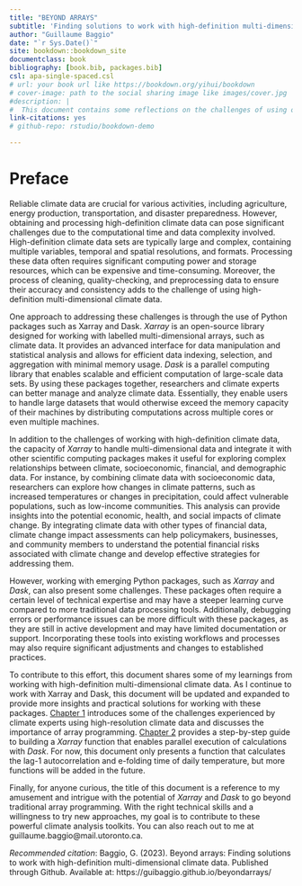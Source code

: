 ```yaml
--- 
title: "BEYOND ARRAYS"
subtitle: 'Finding solutions to work with high-definition multi-dimensional climate data'
author: "Guillaume Baggio"
date: "`r Sys.Date()`"
site: bookdown::bookdown_site
documentclass: book
bibliography: [book.bib, packages.bib]
csl: apa-single-spaced.csl
# url: your book url like https://bookdown.org/yihui/bookdown
# cover-image: path to the social sharing image like images/cover.jpg
#description: |
#  This document contains some reflections on the challenges of using of multi-dimensional downscalled climate data.
link-citations: yes
# github-repo: rstudio/bookdown-demo

---
```


# Preface {-}

Reliable climate data are crucial for various activities, including agriculture, energy production, transportation, and disaster preparedness. However, obtaining and processing high-definition climate data can pose significant challenges due to the computational time and data complexity involved. High-definition climate data sets are typically large and complex, containing multiple variables, temporal and spatial resolutions, and formats. Processing these data often requires significant computing power and storage resources, which can be expensive and time-consuming. Moreover, the process of cleaning, quality-checking, and preprocessing data to ensure their accuracy and consistency adds to the challenge of using high-definition multi-dimensional climate data.

One approach to addressing these challenges is through the use of Python packages such as Xarray and Dask. _Xarray_ is an open-source library designed for working with labelled multi-dimensional arrays, such as climate data. It provides an advanced interface for data manipulation and statistical analysis and allows for efficient data indexing, selection, and aggregation with minimal memory usage. _Dask_ is a parallel computing library that enables scalable and efficient computation of large-scale data sets. By using these packages together, researchers and climate experts can better manage and analyze climate data. Essentially, they enable users to handle large datasets that would otherwise exceed the memory capacity of their machines by distributing computations across multiple cores or even multiple machines.

In addition to the challenges of working with high-definition climate data, the capacity of _Xarray_ to handle multi-dimensional data and integrate it with other scientific computing packages makes it useful for exploring complex relationships between climate, socioeconomic, financial, and demographic data. For instance, by combining climate data with socioeconomic data, researchers can explore how changes in climate patterns, such as increased temperatures or changes in precipitation, could affect vulnerable populations, such as low-income communities. This analysis can provide insights into the potential economic, health, and social impacts of climate change. By integrating climate data with other types of financial data, climate change impact assessments can help policymakers, businesses, and community members to understand the potential financial risks associated with climate change and develop effective strategies for addressing them.

However, working with emerging Python packages, such as _Xarray_ and _Dask_, can also present some challenges. These packages often require a certain level of technical expertise and may have a steeper learning curve compared to more traditional data processing tools. Additionally, debugging errors or performance issues can be more difficult with these packages, as they are still in active development and may have limited documentation or support. Incorporating these tools into existing workflows and processes may also require significant adjustments and changes to established practices.

To contribute to this effort, this document shares some of my learnings from working with high-definition multi-dimensional climate data. As I continue to work with Xarray and Dask, this document will be updated and expanded to provide more insights and practical solutions for working with these packages. [Chapter 1](#introduction) introduces some of the challenges experienced by climate experts using high-resolution climate data and discusses the importance of array programming. [Chapter 2](#building-a-function-with-xarray) provides a step-by-step guide to building a _Xarray_ function that enables parallel execution of calculations with _Dask_. For now, this document only presents a function that calculates the lag-1 autocorrelation and e-folding time of daily temperature, but more functions will be added in the future.

Finally, for anyone curious, the title of this document is a reference to my amusement and intrigue with the potential of _Xarray_ and _Dask_ to go beyond traditional array programming. With the right technical skills and a willingness to try new approaches, my goal is to contribute to these powerful climate analysis toolkits. You can also reach out to me at guillaume.baggio@mail.utoronto.ca.

_Recommended citation_: Baggio, G. (2023). Beyond arrays: Finding solutions to work with high-definition multi-dimensional climate data. Published through Github. Available at: https://guibaggio.github.io/beyondarrays/ 

<!-- # About -->

<!-- This is a _sample_ book written in **Markdown**. You can use anything that Pandoc's Markdown supports; for example, a math equation $a^2 + b^2 + c^2 = d^2 + f^2 + g^2$. -->

<!-- This second paragraph is also a test. -->

<!-- ## Usage  -->

<!-- Each **bookdown** chapter is an .Rmd file, and each .Rmd file can contain one (and only one) chapter. A chapter *must* start with a first-level heading: `# A good chapter`, and can contain one (and only one) first-level heading. -->

<!-- Use second-level and higher headings within chapters like: `## A short section` or `### An even shorter section`. -->

<!-- The `index.Rmd` file is required, and is also your first book chapter. It will be the homepage when you render the book. -->

<!-- ## Render book -->

<!-- You can render the HTML version of this example book without changing anything: -->

<!-- 1. Find the **Build** pane in the RStudio IDE, and -->

<!-- 1. Click on **Build Book**, then select your output format, or select "All formats" if you'd like to use multiple formats from the same book source files. -->

<!-- Or build the book from the R console: -->

<!-- ```{r, eval=FALSE} -->
<!-- bookdown::render_book() -->
<!-- ``` -->

<!-- To render this example to PDF as a `bookdown::pdf_book`, you'll need to install XeLaTeX. You are recommended to install TinyTeX (which includes XeLaTeX): <https://yihui.org/tinytex/>. -->

<!-- ## Preview book -->

<!-- As you work, you may start a local server to live preview this HTML book. This preview will update as you edit the book when you save individual .Rmd files. You can start the server in a work session by using the RStudio add-in "Preview book", or from the R console: -->

<!-- ```{r eval=FALSE} -->
<!-- bookdown::serve_book() -->
<!-- ``` -->


<!-- ```{r include=FALSE} -->
<!-- # automatically create a bib database for R packages -->
<!-- knitr::write_bib(c( -->
<!--   .packages(), 'bookdown', 'knitr', 'rmarkdown' -->
<!-- ), 'packages.bib') -->
<!-- ``` -->
